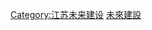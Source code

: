 {{Catnav|頁面分類|各種主題的頁面分類|依中国各省来作的分类|中国各省建筑|江苏建筑|无锡建筑}}
{{Catnav|未來建設|中國大陸未來建設|江苏未来建设}}

{{WX Future infrastructure|nocat}}

[[Category:江苏未来建设|Category:江苏未来建设]]

[[Category:无锡建筑物|未來建設]]